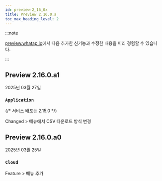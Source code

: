 ```yaml
---
id: preview-2_16_0x
title: Preview 2.16.0.a
toc_max_heading_level: 2
---
```


<head>
<meta name="robots" content="noindex, nofollow"/>
</head>

:::note

[preview.whatap.io](https://preview.whatap.io)에서 다음 추가한 신기능과 수정한 내용을 미리 경험할 수 있습니다. 

:::

## Preview 2.16.0.a1

2025년 03월 27일

<div class='indentTab'>


### `Application`

{/* 서비스 배포는 2.15.0 */}

<Status priority='1'>Changed</Status> <Cmdname sid="분석" className="uitext" /> &gt; <Cmdname sid="side_txSearch" className="uitext" /> 메뉴에서 CSV 다운로드 방식 변경

</div>

## Preview 2.16.0.a0

2025년 03월 25일

<div class='indentTab'>

### `Cloud`

<Status priority='1'>Feature</Status> <Cmdname sid="side_management" className="uitext" /> &gt; <Cmdname sid="side_maintenancePlan" className="uitext" /> 메뉴 추가

</div>